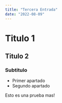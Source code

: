 ```yaml
---
title: "Tercera Entrada"
date: "2022-08-09"
---
```


# Titulo 1

## Titulo 2

### Subtitulo

- Primer apartado
- Segundo apartado

Esto es una prueba mas!